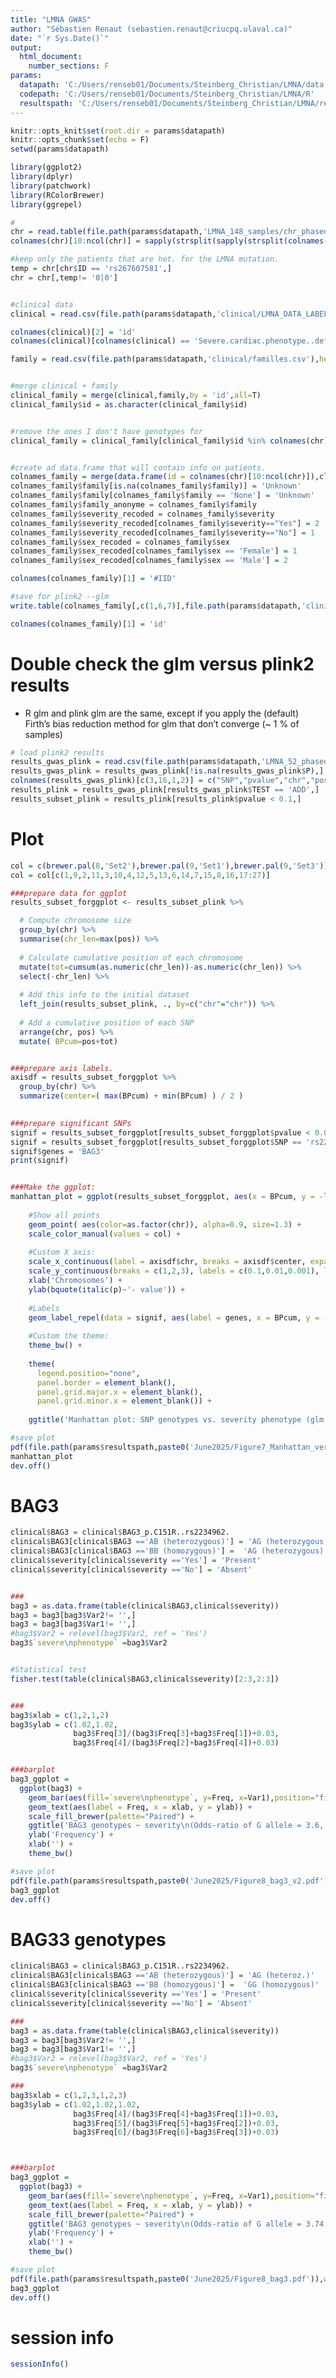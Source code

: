 ---
title: "LMNA GWAS"
author: "Sébastien Renaut (sebastien.renaut@criucpq.ulaval.ca)"
date: "`r Sys.Date()`"
output:
  html_document:
    number_sections: F
params:
  datapath: 'C:/Users/renseb01/Documents/Steinberg_Christian/LMNA/data'
  codepath: 'C:/Users/renseb01/Documents/Steinberg_Christian/LMNA/R'
  resultspath: 'C:/Users/renseb01/Documents/Steinberg_Christian/LMNA/results'
---


```{r setup, include=FALSE}
knitr::opts_knit$set(root.dir = params$datapath)
knitr::opts_chunk$set(echo = F)
setwd(params$datapath)

library(ggplot2)
library(dplyr)
library(patchwork)
library(RColorBrewer)
library(ggrepel)
```


```{r generate a file with the sample ID with severity phenotype, along with sex covariate,eval = T}
#
chr = read.table(file.path(params$datapath,'LMNA_148_samples/chr_phased.vcf'),header  = T,sep = '\t',check.names =F,comment.char = "",skip =8)
colnames(chr)[10:ncol(chr)] = sapply(strsplit(sapply(strsplit(colnames(chr)[10:ncol(chr)],'#'),'[',2),'_'),'[',1) #simplify column names

#keep only the patients that are het. for the LMNA mutation.
temp = chr[chr$ID == 'rs267607581',]
chr = chr[,temp!= '0|0']


#clinical data
clinical = read.csv(file.path(params$datapath,'clinical/LMNA_DATA_LABELS_2025-06-25_1356.csv'),header = T)

colnames(clinical)[2] = 'id'
colnames(clinical)[colnames(clinical) == 'Severe.cardiac.phenotype..defined.as..ESHF..cardiac.mortality..ventricular.arrhythmia..severe.CMP.'] = 'severity'

family = read.csv(file.path(params$datapath,'clinical/familles.csv'),header = T,sep = '\t') 


#merge clinical + family
clinical_family = merge(clinical,family,by = 'id',all=T)
clinical_family$id = as.character(clinical_family$id)


#remove the ones I don't have genotypes for
clinical_family = clinical_family[clinical_family$id %in% colnames(chr)[10:ncol(chr)],]


#create ad data.frame that will contain info on patients.
colnames_family = merge(data.frame(id = colnames(chr)[10:ncol(chr)]),clinical_family[,colnames(clinical_family) %in% c('family_number','family','id','severity','sex')],by = 'id',all= T)
colnames_family$family[is.na(colnames_family$family)] = 'Unknown'
colnames_family$family[colnames_family$family == 'None'] = 'Unknown'
colnames_family$family_anonyme = colnames_family$family
colnames_family$severity_recoded = colnames_family$severity
colnames_family$severity_recoded[colnames_family$severity=="Yes"] = 2
colnames_family$severity_recoded[colnames_family$severity=="No"] = 1
colnames_family$sex_recoded = colnames_family$sex
colnames_family$sex_recoded[colnames_family$sex == 'Female'] = 1
colnames_family$sex_recoded[colnames_family$sex == 'Male'] = 2

colnames(colnames_family)[1] = '#IID' 

#save for plink2 --glm
write.table(colnames_family[,c(1,6,7)],file.path(params$datapath,'clinical/severe.tsv'),quote= F, sep = '\t',row.names = F)

colnames(colnames_family)[1] = 'id' 
```


# Double check the glm versus plink2 results
  * R glm and plink glm are the same, except if you apply the (default) Firth's bias reduction method for glm that don't converge (~ 1 % of samples)
```{r association, message= T}
# load plink2 results
results_gwas_plink = read.csv(file.path(params$datapath,'LMNA_52_phased/gwas_results.severity_recoded.glm.logistic.hybrid'),sep = '\t', comment.char = '', header = T)
results_gwas_plink = results_gwas_plink[!is.na(results_gwas_plink$P),]
colnames(results_gwas_plink)[c(3,16,1,2)] = c("SNP","pvalue","chr","pos")
results_plink = results_gwas_plink[results_gwas_plink$TEST == 'ADD',]
results_subset_plink = results_plink[results_plink$pvalue < 0.1,]
```

# Plot
```{r association plot, message= T}
col = c(brewer.pal(8,'Set2'),brewer.pal(9,'Set1'),brewer.pal(9,'Set3'))
col = col[c(1,9,2,11,3,10,4,12,5,13,6,14,7,15,8,16,17:27)]

###prepare data for ggplot
results_subset_forggplot <- results_subset_plink %>% 

  # Compute chromosome size
  group_by(chr) %>% 
  summarise(chr_len=max(pos)) %>% 
  
  # Calculate cumulative position of each chromosome
  mutate(tot=cumsum(as.numeric(chr_len))-as.numeric(chr_len)) %>%
  select(-chr_len) %>%
  
  # Add this info to the initial dataset
  left_join(results_subset_plink, ., by=c("chr"="chr")) %>%
  
  # Add a cumulative position of each SNP
  arrange(chr, pos) %>%
  mutate( BPcum=pos+tot)


###prepare axis labels.
axisdf = results_subset_forggplot %>%
  group_by(chr) %>%
  summarize(center=( max(BPcum) + min(BPcum) ) / 2 )

  
###prepare significant SNPs
signif = results_subset_forggplot[results_subset_forggplot$pvalue < 0.002,]
signif = results_subset_forggplot[results_subset_forggplot$SNP == 'rs2234962',]
signif$genes = 'BAG3'
print(signif)


###Make the ggplot:
manhattan_plot = ggplot(results_subset_forggplot, aes(x = BPcum, y = -log10(pvalue))) +
    
    #Show all points
    geom_point( aes(color=as.factor(chr)), alpha=0.9, size=1.3) +
    scale_color_manual(values = col) +
    
    #Custom X axis:
    scale_x_continuous(label = axisdf$chr, breaks = axisdf$center, expand = c(0.01,0.01)) +
    scale_y_continuous(breaks = c(1,2,3), labels = c(0.1,0.01,0.001), limits = c(1,3.2), expand = c(0.01,0.01))  + #remove space between plot area and x axis
    xlab('Chromosomes') + 
    ylab(bquote(italic(p)~'- value')) +
  
    #Labels
    geom_label_repel(data = signif, aes(label = genes, x = BPcum, y = -log10(pvalue)), col = col[signif$chr],  size = 4,box.padding = -0.5) +
  
    #Custom the theme:
    theme_bw() +
    
    theme( 
      legend.position="none",
      panel.border = element_blank(),
      panel.grid.major.x = element_blank(),
      panel.grid.minor.x = element_blank()) +
  
    ggtitle('Manhattan plot: SNP genotypes vs. severity phenotype (glm for severity with Sex, PC1, PC2 as covariates)')

#save plot
pdf(file.path(params$resultspath,paste0('June2025/Figure7_Manhattan_version2.pdf')),width = 10,height = 5)
manhattan_plot
dev.off()
```

# BAG3 
```{r BAG3, message= T}
clinical$BAG3 = clinical$BAG3_p.C151R..rs2234962.
clinical$BAG3[clinical$BAG3 =='AB (heterozygous)'] = 'AG (heterozygous) &\nGG (homozygous)'
clinical$BAG3[clinical$BAG3 =='BB (homozygous)'] =  'AG (heterozygous) &\nGG (homozygous)'
clinical$severity[clinical$severity =='Yes'] = 'Present'
clinical$severity[clinical$severity =='No'] = 'Absent'


###
bag3 = as.data.frame(table(clinical$BAG3,clinical$severity))
bag3 = bag3[bag3$Var2!= '',]
bag3 = bag3[bag3$Var1!= '',]
#bag3$Var2 = relevel(bag3$Var2, ref = 'Yes')
bag3$`severe\nphenotype` =bag3$Var2


#Statistical test
fisher.test(table(clinical$BAG3,clinical$severity)[2:3,2:3])


###
bag3$xlab = c(1,2,1,2) 
bag3$ylab = c(1.02,1.02,
              bag3$Freq[3]/(bag3$Freq[3]+bag3$Freq[1])+0.03,
              bag3$Freq[4]/(bag3$Freq[2]+bag3$Freq[4])+0.03)


###barplot
bag3_ggplot =
  ggplot(bag3) + 
    geom_bar(aes(fill=`severe\nphenotype`, y=Freq, x=Var1),position="fill", stat="identity") +
    geom_text(aes(label = Freq, x = xlab, y = ylab)) +
    scale_fill_brewer(palette="Paired") +
    ggtitle('BAG3 genotypes ~ severity\n(Odds-ratio of G allele = 3.6, p-value = 0.07)') +
    ylab('Frequency') +
    xlab('') +
    theme_bw()

#save plot
pdf(file.path(params$resultspath,paste0('June2025/Figure8_bag3_v2.pdf')),width = 5,height = 5)
bag3_ggplot
dev.off()
```

# BAG33 genotypes
```{r BAG3, message= T}
clinical$BAG3 = clinical$BAG3_p.C151R..rs2234962.
clinical$BAG3[clinical$BAG3 =='AB (heterozygous)'] = 'AG (heteroz.)'
clinical$BAG3[clinical$BAG3 =='BB (homozygous)'] =  'GG (homozygous)'
clinical$severity[clinical$severity =='Yes'] = 'Present'
clinical$severity[clinical$severity =='No'] = 'Absent'

###
bag3 = as.data.frame(table(clinical$BAG3,clinical$severity))
bag3 = bag3[bag3$Var2!= '',]
bag3 = bag3[bag3$Var1!= '',]
#bag3$Var2 = relevel(bag3$Var2, ref = 'Yes')
bag3$`severe\nphenotype` =bag3$Var2

###
bag3$xlab = c(1,2,3,1,2,3) 
bag3$ylab = c(1.02,1.02,1.02,
              bag3$Freq[4]/(bag3$Freq[4]+bag3$Freq[1])+0.03,
              bag3$Freq[5]/(bag3$Freq[5]+bag3$Freq[2])+0.03,
              bag3$Freq[6]/(bag3$Freq[6]+bag3$Freq[3])+0.03)



###barplot
bag3_ggplot =
  ggplot(bag3) + 
    geom_bar(aes(fill=`severe\nphenotype`, y=Freq, x=Var1),position="fill", stat="identity") +
    geom_text(aes(label = Freq, x = xlab, y = ylab)) +
    scale_fill_brewer(palette="Paired") +
    ggtitle('BAG3 genotypes ~ severity\n(Odds-ratio of G allele = 3.74, p-value = 0.10)') +
    ylab('Frequency') +
    xlab('') +
    theme_bw()

#save plot
pdf(file.path(params$resultspath,paste0('June2025/Figure8_bag3.pdf')),width = 5,height = 5)
bag3_ggplot
dev.off()
```


# session info 
```{r session test, message= T}
sessionInfo()
```
